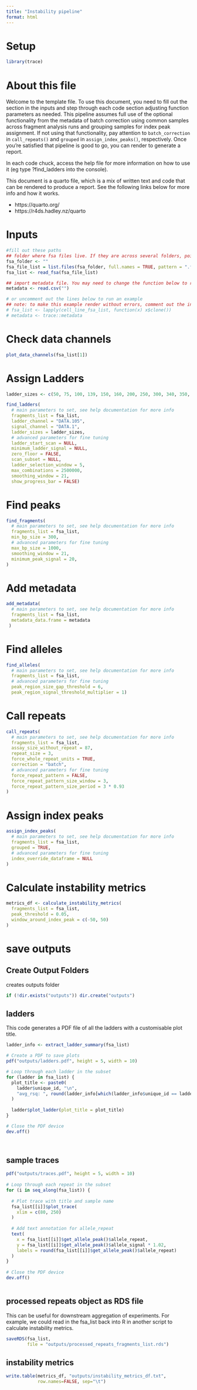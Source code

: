 ```yaml
---
title: "Instability pipeline"
format: html
---
```


# Setup

```r
library(trace)

```

# About this file

Welcome to the template file. To use this document, you need to fill out the section in the inputs and step through each code section adjusting function parameters as needed. This pipeline assumes full use of the optional functionality from the metadata of batch correction using common samples across fragment analysis runs and grouping samples for index peak assignment. If not using that functionality, pay attention to `batch_correction` in `call_repeats()` and `grouped` in `assign_index_peaks()`, respectively. Once you're satisfied that pipeline is good to go, you can render to generate a report.

In each code chuck, access the help file for more information on how to use it (eg type ?find_ladders into the console).

This document is a quarto file, which is a mix of written text and code that can be rendered to produce a report. See the following links below for more info and how it works.

-   https://quarto.org/
-   https://r4ds.hadley.nz/quarto

# Inputs

```r

#fill out these paths
## folder where fsa files live. If they are across several folders, point to the upper directory and use option recursive in list.files
fsa_folder <- ""
fsa_file_list = list.files(fsa_folder, full.names = TRUE, pattern = ".fsa")
fsa_list <- read_fsa(fsa_file_list)

## import metadata file. You may need to change the function below to read in your type of file. eg readxl::read_excel() for excel file. See add_metadata() for more info on what's required
metadata <- read.csv("")

# or uncomment out the lines below to run an example
## note: to make this example render without errors, comment out the inputs above in this chunk
# fsa_list <- lapply(cell_line_fsa_list, function(x) x$clone())
# metadata <- trace::metadata

```

# Check data channels


```r
plot_data_channels(fsa_list[1])

```


# Assign Ladders

```r


ladder_sizes <- c(50, 75, 100, 139, 150, 160, 200, 250, 300, 340, 350, 400, 450, 490, 500)

find_ladders(
  # main parameters to set, see help documentation for more info
  fragments_list = fsa_list,
  ladder_channel = "DATA.105",
  signal_channel = "DATA.1",
  ladder_sizes = ladder_sizes,
  # advanced parameters for fine tuning
  ladder_start_scan = NULL,
  minimum_ladder_signal = NULL,
  zero_floor = FALSE,
  scan_subset = NULL,
  ladder_selection_window = 5,
  max_combinations = 2500000,
  smoothing_window = 21,
  show_progress_bar = FALSE)


```

# Find peaks

```r
find_fragments(
  # main parameters to set, see help documentation for more info
  fragments_list = fsa_list,
  min_bp_size = 300,
  # advanced parameters for fine tuning
  max_bp_size = 1000,
  smoothing_window = 21,
  minimum_peak_signal = 20,
)
```

# Add metadata

```r

add_metadata(
  # main parameters to set, see help documentation for more info
  fragments_list = fsa_list,
  metadata_data.frame = metadata
 )

```

# Find alleles

```r
find_alleles(
  # main parameters to set, see help documentation for more info
  fragments_list = fsa_list,
  # advanced parameters for fine tuning
  peak_region_size_gap_threshold = 6,
  peak_region_signal_threshold_multiplier = 1)
```

# Call repeats

```r
call_repeats(
  # main parameters to set, see help documentation for more info
  fragments_list = fsa_list,
  assay_size_without_repeat = 87,
  repeat_size = 3,
  force_whole_repeat_units = TRUE,
  correction = "batch",
  # advanced parameters for fine tuning
  force_repeat_pattern = FALSE,
  force_repeat_pattern_size_window = 3,
  force_repeat_pattern_size_period = 3 * 0.93
)

```

# Assign index peaks

```r
assign_index_peaks(
  # main parameters to set, see help documentation for more info
  fragments_list = fsa_list,
  grouped = TRUE,
  # advanced parameters for fine tuning
  index_override_dataframe = NULL
)

```


# Calculate instability metrics

```r
metrics_df <- calculate_instability_metrics(
  fragments_list = fsa_list,
  peak_threshold = 0.05,
  window_around_index_peak = c(-50, 50)
)
```

# save outputs

## Create Output Folders

creates outputs folder

```r

if (!dir.exists("outputs")) dir.create("outputs")

```

## ladders
This code generates a PDF file of all the ladders with a customisable plot title.

```r

ladder_info <- extract_ladder_summary(fsa_list)

# Create a PDF to save plots
pdf("outputs/ladders.pdf", height = 5, width = 10)

# Loop through each ladder in the subset
for (ladder in fsa_list) {
  plot_title <- paste0(
    ladder$unique_id, "\n",
    "avg_rsq: ", round(ladder_info[which(ladder_info$unique_id == ladder$unique_id), "avg_rsq"], 4)
  )
  
  ladder$plot_ladder(plot_title = plot_title)
}

# Close the PDF device
dev.off()




```

## sample traces


```r
pdf("outputs/traces.pdf", height = 5, width = 10)
  
# Loop through each repeat in the subset
for (i in seq_along(fsa_list)) {
  
  # Plot trace with title and sample name
  fsa_list[[i]]$plot_trace(
    xlim = c(80, 250)
  )
  
  # Add text annotation for allele_repeat
  text(
    x = fsa_list[[i]]$get_allele_peak()$allele_repeat, 
    y = fsa_list[[i]]$get_allele_peak()$allele_signal * 1.02, 
    labels = round(fsa_list[[i]]$get_allele_peak()$allele_repeat)
  )
}
  
# Close the PDF device
dev.off()



```

## processed repeats object as RDS file

This can be useful for downstream aggregation of experiments. For example, we could read in the fsa_list back into R in another script to calculate instability metrics.

```r

saveRDS(fsa_list,
        file = "outputs/processed_repeats_fragments_list.rds")
```

## instability metrics

```r
write.table(metrics_df, "outputs/instability_metrics_df.txt",
            row.names=FALSE, sep="\t")

```
